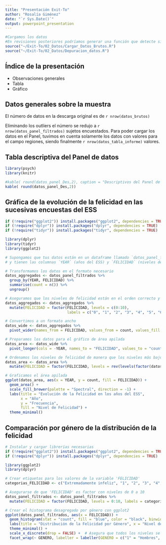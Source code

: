 ```yaml
---
title: "Presentación Exit-To"
author: "Rosalía Giménez"
date: "`r Sys.Date()`"
output: powerpoint_presentation
---
```



```r
#Cargamos los datos
#En revisiones posteriores podríamos generar una función que detecte si los datos ya están cargados y no los vuelva a cargar
source("~/Exit-To/02_Datos/Cargar_Datos_Brutos.R")
source("~/Exit-To/02_Datos/Depuracion_datos.R")
```

## Índice de la presentación

- Observaciones generales
- Tabla
- Gráfico

## Datos generales sobre la muestra

 El número de datos en la descarga original es de `r nrow(datos_brutos)`
 
Eliminando los outliers el número se redujo a `r nrow(datos_panel_filtrados)` sujetos encuestados.
Para poder cargar los datos en el Panel, tuvimos en cuenta solamente los datos con valores para el campo regiones, siendo finalmente `r nrow(datos_tabla_informe)` valores.


## Tabla descriptiva del Panel de datos
```r
library(psych)
library(knitr)

#kable( round(datos_panel_Des,2), caption = "Descriptivos del Panel de Datos")
kable( round(datos_panel_Des,2))

```

## Gráfica de la evolución de la felicidad en las sucesivas encuestas del ESS

```r

if (!require("ggplot2")) install.packages("ggplot2", dependencies = TRUE)
if (!require("dplyr")) install.packages("dplyr", dependencies = TRUE)
if (!require("tidyr")) install.packages("tidyr", dependencies = TRUE)

library(dplyr)
library(tidyr)
library(ggplot2)

# Supongamos que tus datos están en un dataframe llamado `datos_panel_filtrados`
# y tienen las columnas `YEAR` (años del ESS) y `FELICIDAD` (niveles de felicidad).

# Transformamos los datos en el formato necesario
datos_aggregados <- datos_panel_filtrados %>%
  group_by(YEAR, FELICIDAD) %>%
  summarise(count = n()) %>%
  ungroup()

# Aseguramos que los niveles de felicidad están en el orden correcto y que están todos presentes
datos_aggregados <- datos_aggregados %>%
  mutate(FELICIDAD = factor(FELICIDAD, levels = c(0:10), 
                            labels = c("0", "1", "2", "3", "4", "5", "6", "7", "8", "9", "Extremadamente feliz")))

# Convertimos a un formato ancho
datos_wide <- datos_aggregados %>%
  pivot_wider(names_from = FELICIDAD, values_from = count, values_fill = list(count = 0))

# Preparamos los datos para el gráfico de área apilada
datos_area <- datos_wide %>%
  pivot_longer(cols = -YEAR, names_to = "FELICIDAD", values_to = "count")

# Ordenamos los niveles de felicidad de manera que los niveles más bajos estén en la parte inferior del gráfico
datos_area <- datos_area %>%
  mutate(FELICIDAD = factor(FELICIDAD, levels = rev(levels(factor(datos_area$FELICIDAD)))))

# Graficamos el área apilada
ggplot(datos_area, aes(x = YEAR, y = count, fill = FELICIDAD)) +
  geom_area() +
  scale_fill_brewer(palette = "Spectral", direction = -1) +
  labs(title = "Evolución de la Felicidad en los años del ESS",
       x = "Año",
       y = "Frecuencia",
       fill = "Nivel de Felicidad") +
  theme_minimal()
```

## Comparación por género de la distribución de la felicidad 
```r

# Instalar y cargar librerías necesarias
if (!require("ggplot2")) install.packages("ggplot2", dependencies = TRUE)
if (!require("dplyr")) install.packages("dplyr", dependencies = TRUE)

library(ggplot2)
library(dplyr)

# Crear etiquetas para los valores de la variable 'FELICIDAD'
categorias_FELICIDAD <- c("Extremadamente infeliz", "1", "2", "3", "4", "5", "6", "7", "8", "9", "Extremadamente feliz")

# Asegurarse de que 'FELICIDAD' es factor con niveles de 0 a 10
datos_panel_filtrados <- datos_panel_filtrados %>%
  mutate(FELICIDAD = factor(FELICIDAD, levels = 0:10, labels = categorias_FELICIDAD))

# Crear el histograma desagregado por género con ggplot2
ggplot(datos_panel_filtrados, aes(x = FELICIDAD)) +
  geom_histogram(stat = "count", fill = "blue", color = "black", binwidth = 1) +
  labs(title = "Distribución de la Felicidad por Género", x = "Nivel de Felicidad", y = "Frecuencia") +
  theme_minimal() +
  scale_x_discrete(drop = FALSE) +  # Asegura que todos los niveles se muestran
  facet_wrap(~ GENERO, labeller = labeller(GENERO = c("1" = "Hombres", "2" = "Mujeres")))

```


